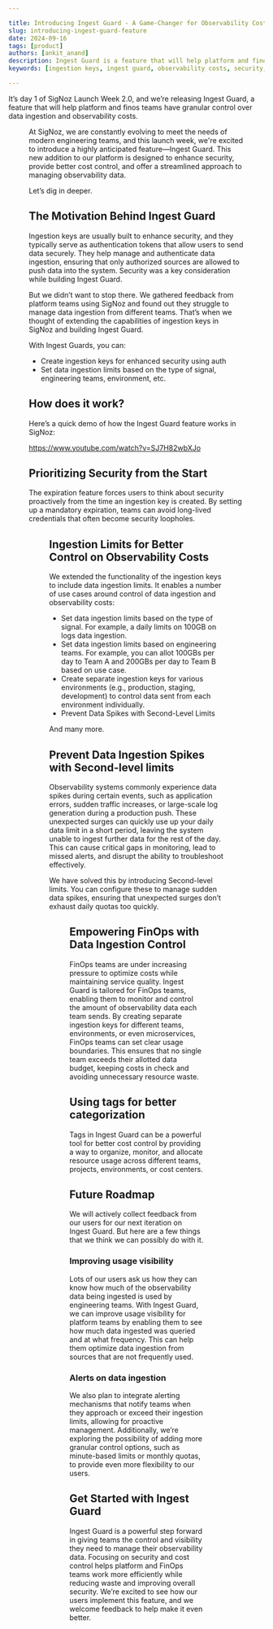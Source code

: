 ```yaml
---

title: Introducing Ingest Guard - A Game-Changer for Observability Cost Control
slug: introducing-ingest-guard-feature
date: 2024-09-16
tags: [product]
authors: [ankit_anand]
description: Ingest Guard is a feature that will help platform and finops teams have granular control on data ingestion and observability costs. This new addition to our platform is designed to enhance security, provide better cost control, and offer a streamlined approach to managing observability data.
keywords: [ingestion keys, ingest guard, observability costs, security, SigNoz]

---
```


It’s day 1 of SigNoz Launch Week 2.0, and we’re releasing Ingest Guard, a feature that will help platform and finos teams have granular control over data ingestion and observability costs.

<Figure src="/img/blog/2024/09/introducing-ingest-guard-feature-blog-poster.webp" alt="" caption="" />At SigNoz, we are constantly evolving to meet the needs of modern engineering teams, and this launch week, we're excited to introduce a highly anticipated feature—Ingest Guard. This new addition to our platform is designed to enhance security, provide better cost control, and offer a streamlined approach to managing observability data.

Let’s dig in deeper.

## The Motivation Behind Ingest Guard

Ingestion keys are usually built to enhance security, and they typically serve as authentication tokens that allow users to send data securely. They help manage and authenticate data ingestion, ensuring that only authorized sources are allowed to push data into the system. Security was a key consideration while building Ingest Guard.

But we didn’t want to stop there. We gathered feedback from platform teams using SigNoz and found out they struggle to manage data ingestion from different teams. That’s when we thought of extending the capabilities of ingestion keys in SigNoz and building Ingest Guard.

With Ingest Guards, you can:

- Create ingestion keys for enhanced security using auth
- Set data ingestion limits based on the type of signal, engineering teams, environment, etc.

## How does it work?

Here’s a quick demo of how the Ingest Guard feature works in SigNoz:

<a href="https://www.youtube.com/watch?v=SJ7H82wbXJo" rel="noopener noreferrer nofollow" target="_blank">https://www.youtube.com/watch?v=SJ7H82wbXJo</a>

## Prioritizing Security from the Start

The expiration feature forces users to think about security proactively from the time an ingestion key is created. By setting up a mandatory expiration, teams can avoid long-lived credentials that often become security loopholes.

<Figure src="/img/blog/2024/09/introducing-ingest-guard-feature-ingest-gaurd-feature.webp" alt="Ingestion Keys comes with mandatory expiration date" caption="Ingestion Keys comes with mandatory expiration date" />

## Ingestion Limits for Better Control on Observability Costs

We extended the functionality of the ingestion keys to include data ingestion limits. It enables a number of use cases around control of data ingestion and observability costs:

- Set data ingestion limits based on the type of signal. For example, a daily limits on 100GB on logs data ingestion.
- Set data ingestion limits based on engineering teams. For example, you can allot 100GBs per day to Team A and 200GBs per day to Team B based on use case.
- Create separate ingestion keys for various environments (e.g., production, staging, development) to control data sent from each environment individually.
- Prevent Data Spikes with Second-Level Limits

And many more.

## Prevent Data Ingestion Spikes with Second-level limits

Observability systems commonly experience data spikes during certain events, such as application errors, sudden traffic increases, or large-scale log generation during a production push. These unexpected surges can quickly use up your daily data limit in a short period, leaving the system unable to ingest further data for the rest of the day. This can cause critical gaps in monitoring, lead to missed alerts, and disrupt the ability to troubleshoot effectively.

We have solved this by introducing Second-level limits. You can configure these to manage sudden data spikes, ensuring that unexpected surges don’t exhaust daily quotas too quickly.

<Figure src="/img/blog/2024/09/introducing-ingest-guard-feature-second-level-limits.webp" alt="Set seconds level limits to prevent data ingestion spikes during certain events" caption="Set seconds level limits to prevent data ingestion spikes during certain events" />

## Empowering FinOps with Data Ingestion Control

FinOps teams are under increasing pressure to optimize costs while maintaining service quality. Ingest Guard is tailored for FinOps teams, enabling them to monitor and control the amount of observability data each team sends. By creating separate ingestion keys for different teams, environments, or even microservices, FinOps teams can set clear usage boundaries. This ensures that no single team exceeds their allotted data budget, keeping costs in check and avoiding unnecessary resource waste.

## Using tags for better categorization

Tags in Ingest Guard can be a powerful tool for better cost control by providing a way to organize, monitor, and allocate resource usage across different teams, projects, environments, or cost centers.

## Future Roadmap

We will actively collect feedback from our users for our next iteration on Ingest Guard. But here are a few things that we think we can possibly do with it.

### Improving usage visibility

Lots of our users ask us how they can know how much of the observability data being ingested is used by engineering teams. With Ingest Guard, we can improve usage visibility for platform teams by enabling them to see how much data ingested was queried and at what frequency. This can help them optimize data ingestion from sources that are not frequently used.

### Alerts on data ingestion

We also plan to integrate alerting mechanisms that notify teams when they approach or exceed their ingestion limits, allowing for proactive management. Additionally, we’re exploring the possibility of adding more granular control options, such as minute-based limits or monthly quotas, to provide even more flexibility to our users.

## Get Started with Ingest Guard

Ingest Guard is a powerful step forward in giving teams the control and visibility they need to manage their observability data. Focusing on security and cost control helps platform and FinOps teams work more efficiently while reducing waste and improving overall security. We’re excited to see how our users implement this feature, and we welcome feedback to help make it even better.